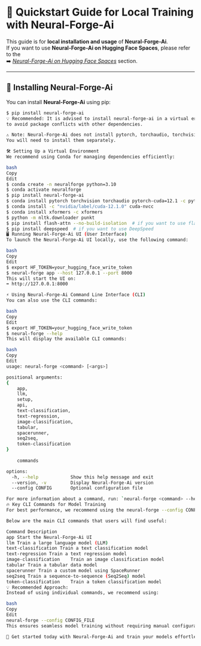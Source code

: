 # 🚀 Quickstart Guide for Local Training with Neural-Forge-Ai  

This guide is for **local installation and usage** of **Neural-Forge-Ai**.  
If you want to use **Neural-Forge-Ai on Hugging Face Spaces**, please refer to the  
➡️ *[Neural-Forge-Ai on Hugging Face Spaces](#)* section.  

---

## 📌 Installing Neural-Forge-Ai  

You can install **Neural-Forge-Ai** using pip:  

```bash
$ pip install neural-forge-ai
💡 Recommended: It is advised to install neural-forge-ai in a virtual environment
to avoid package conflicts with other dependencies.

⚠ Note: Neural-Forge-Ai does not install pytorch, torchaudio, torchvision, or other large dependencies.
You will need to install them separately.

🛠️ Setting Up a Virtual Environment
We recommend using Conda for managing dependencies efficiently:

bash
Copy
Edit
$ conda create -n neuralforge python=3.10
$ conda activate neuralforge
$ pip install neural-forge-ai
$ conda install pytorch torchvision torchaudio pytorch-cuda=12.1 -c pytorch -c nvidia
$ conda install -c "nvidia/label/cuda-12.1.0" cuda-nvcc
$ conda install xformers -c xformers
$ python -m nltk.downloader punkt
$ pip install flash-attn --no-build-isolation  # if you want to use flash-attn
$ pip install deepspeed  # if you want to use DeepSpeed
🖥️ Running Neural-Forge-Ai UI (User Interface)
To launch the Neural-Forge-Ai UI locally, use the following command:

bash
Copy
Edit
$ export HF_TOKEN=your_hugging_face_write_token
$ neural-forge app --host 127.0.0.1 --port 8000
This will start the UI on:
➡ http://127.0.0.1:8000

⚡ Using Neural-Forge-Ai Command Line Interface (CLI)
You can also use the CLI commands:

bash
Copy
Edit
$ export HF_TOKEN=your_hugging_face_write_token
$ neural-forge --help
This will display the available CLI commands:

bash
Copy
Edit
usage: neural-forge <command> [<args>]

positional arguments:
{
    app,
    llm,
    setup,
    api,
    text-classification,
    text-regression,
    image-classification,
    tabular,
    spacerunner,
    seq2seq,
    token-classification
}
    
    commands

options:
  -h, --help            Show this help message and exit
  --version, -v         Display Neural-Forge-Ai version
  --config CONFIG       Optional configuration file

For more information about a command, run: `neural-forge <command> --help`
🔥 Key CLI Commands for Model Training
For best performance, we recommend using the neural-forge --config CONFIG_FILE command for training.

Below are the main CLI commands that users will find useful:

Command	Description
app	Start the Neural-Forge-Ai UI
llm	Train a large language model (LLM)
text-classification	Train a text classification model
text-regression	Train a text regression model
image-classification	Train an image classification model
tabular	Train a tabular data model
spacerunner	Train a custom model using SpaceRunner
seq2seq	Train a sequence-to-sequence (Seq2Seq) model
token-classification	Train a token classification model
💡 Recommended Approach:
Instead of using individual commands, we recommend using:

bash
Copy
Edit
neural-forge --config CONFIG_FILE
This ensures seamless model training without requiring manual configuration of each task.

🚀 Get started today with Neural-Forge-Ai and train your models effortlessly!